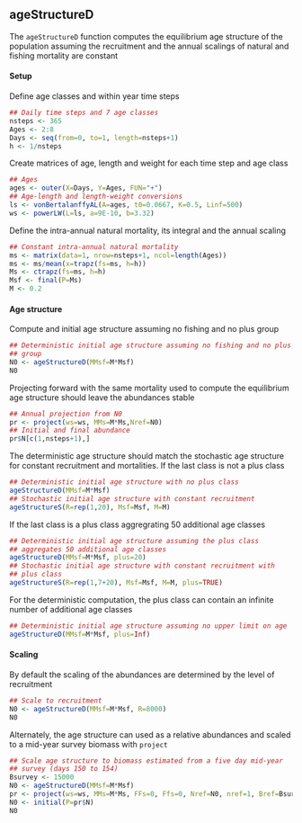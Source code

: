 ## ageStructureD

The `ageStructureD` function computes the equilibrium age structure of
the population assuming the recruitment and the annual scalings of
natural and fishing mortality are constant

#### Setup

Define age classes and within year time steps
```r
## Daily time steps and 7 age classes
nsteps <- 365
Ages <- 2:8
Days <- seq(from=0, to=1, length=nsteps+1)
h <- 1/nsteps
```

Create matrices of age, length and weight for each time step and age class
```r
## Ages
ages <- outer(X=Days, Y=Ages, FUN="+")
## Age-length and length-weight conversions
ls <- vonBertalanffyAL(A=ages, t0=0.0667, K=0.5, Linf=500)
ws <- powerLW(L=ls, a=9E-10, b=3.32)
```

Define the intra-annual natural mortality, its integral and the annual scaling
```r
## Constant intra-annual natural mortality
ms <- matrix(data=1, nrow=nsteps+1, ncol=length(Ages))
ms <- ms/mean(x=trapz(fs=ms, h=h))
Ms <- ctrapz(fs=ms, h=h)
Msf <- final(P=Ms)
M <- 0.2
```

#### Age structure

Compute and initial age structure assuming no fishing and no plus group
```r
## Deterministic initial age structure assuming no fishing and no plus
## group
N0 <- ageStructureD(MMsf=M*Msf)
N0
```

Projecting forward with the same mortality used to compute the
equilibrium age structure should leave the abundances stable
```r
## Annual projection from N0
pr <- project(ws=ws, MMs=M*Ms,Nref=N0)
## Initial and final abundance
pr$N[c(1,nsteps+1),]
```

The deterministic age structure should match the stochastic age structure for
constant recruitment and mortalities.  If the last class is not a plus
class
```r
## Deterministic initial age structure with no plus class
ageStructureD(MMsf=M*Msf)
## Stochastic initial age structure with constant recruitment
ageStructureS(R=rep(1,20), Msf=Msf, M=M)
```

If the last class is a plus class aggregrating 50 additional age classes
```r
## Deterministic initial age structure assuming the plus class
## aggregates 50 additional age classes
ageStructureD(MMsf=M*Msf, plus=20)
## Stochastic initial age structure with constant recruitment with
## plus class
ageStructureS(R=rep(1,7+20), Msf=Msf, M=M, plus=TRUE)
```

For the deterministic computation, the plus class can contain an infinite number
of additional age classes
```r
## Deterministic initial age structure assuming no upper limit on age
ageStructureD(MMsf=M*Msf, plus=Inf)
```


#### Scaling

By default the scaling of the abundances are determined by the level
of recruitment
```r
## Scale to recruitment
N0 <- ageStructureD(MMsf=M*Msf, R=8000)
N0
```

Alternately, the age structure can used as a relative abundances and
scaled to a mid-year survey biomass with `project`
```r
## Scale age structure to biomass estimated from a five day mid-year
## survey (days 150 to 154)
Bsurvey <- 15000 
N0 <- ageStructureD(MMsf=M*Msf)
pr <- project(ws=ws, MMs=M*Ms, FFs=0, Ffs=0, Nref=N0, nref=1, Bref=Bsurvey, bref=151:155)
N0 <- initial(P=pr$N)
N0
```

